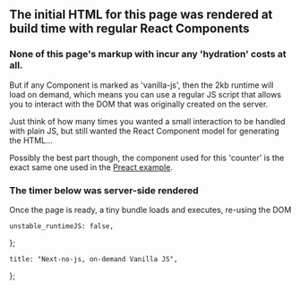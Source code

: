 
## The initial HTML for this page was rendered at build time with regular React Components

### None of this page's markup with incur any 'hydration' costs at all.

But if any Component is marked as 'vanilla-js', then the 2kb runtime will load on demand, which
means you can use a regular JS script that allows you to interact with the DOM that was originally
created on the server.

Just think of how many times you wanted a small interaction to be handled with plain JS, but still
wanted the React Component model for generating the HTML...

Possibly the best part though, the component used for this 'counter' is the exact same one used in
the [Preact example](/examples/with-data).

### The timer below was server-side rendered

Once the page is ready, a tiny bundle loads and executes, re-using the DOM

<DemoBlock>
    <BrowserComponent kind={"vanilla"}>
        <Counter />
    </BrowserComponent>
</DemoBlock>

    unstable_runtimeJS: false,
};

    title: "Next-no-js, on-demand Vanilla JS",
};

